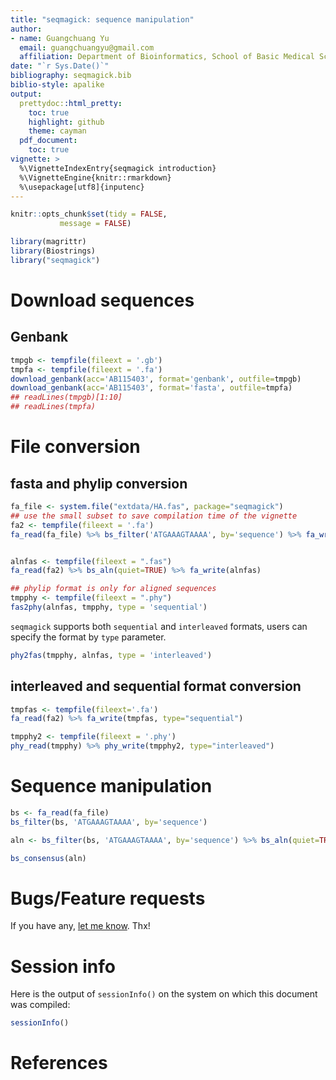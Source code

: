 ---
title: "seqmagick: sequence manipulation"
author: 
- name: Guangchuang Yu
  email: guangchuangyu@gmail.com
  affiliation: Department of Bioinformatics, School of Basic Medical Sciences, Southern Medical University
date: "`r Sys.Date()`"
bibliography: seqmagick.bib
biblio-style: apalike
output:
  prettydoc::html_pretty:
    toc: true
    highlight: github
    theme: cayman
  pdf_document:
    toc: true
vignette: >
  %\VignetteIndexEntry{seqmagick introduction}
  %\VignetteEngine{knitr::rmarkdown}
  %\usepackage[utf8]{inputenc}
---

```{r style, echo=FALSE, results="asis", message=FALSE}
knitr::opts_chunk$set(tidy = FALSE,
		   message = FALSE)
```


```{r echo=FALSE, results="hide", message=FALSE}
library(magrittr)
library(Biostrings)
library("seqmagick")
```

# Download sequences

## Genbank

```{r eval=FALSE}
tmpgb <- tempfile(fileext = '.gb')
tmpfa <- tempfile(fileext = '.fa')
download_genbank(acc='AB115403', format='genbank', outfile=tmpgb)
download_genbank(acc='AB115403', format='fasta', outfile=tmpfa)
## readLines(tmpgb)[1:10]
## readLines(tmpfa)
```

# File conversion

## fasta and phylip conversion

```{r eval=F}
fa_file <- system.file("extdata/HA.fas", package="seqmagick")
## use the small subset to save compilation time of the vignette
fa2 <- tempfile(fileext = '.fa')
fa_read(fa_file) %>% bs_filter('ATGAAAGTAAAA', by='sequence') %>% fa_write(fa2, type='interleaved')


alnfas <- tempfile(fileext = ".fas")
fa_read(fa2) %>% bs_aln(quiet=TRUE) %>% fa_write(alnfas)

## phylip format is only for aligned sequences
tmpphy <- tempfile(fileext = ".phy")
fas2phy(alnfas, tmpphy, type = 'sequential')
```

`seqmagick` supports both `sequential` and `interleaved` formats, users can specify the format by `type` parameter.


```{r eval=F}
phy2fas(tmpphy, alnfas, type = 'interleaved')
```


## interleaved and sequential format conversion



```{r eval=F}
tmpfas <- tempfile(fileext='.fa')
fa_read(fa2) %>% fa_write(tmpfas, type="sequential")
```

```{r eval=F} 
tmpphy2 <- tempfile(fileext = '.phy')
phy_read(tmpphy) %>% phy_write(tmpphy2, type="interleaved")
```

# Sequence manipulation


```{r eval=F}
bs <- fa_read(fa_file)
bs_filter(bs, 'ATGAAAGTAAAA', by='sequence')

aln <- bs_filter(bs, 'ATGAAAGTAAAA', by='sequence') %>% bs_aln(quiet=TRUE)

bs_consensus(aln)
```



# Bugs/Feature requests

If you have any, [let me know](https://github.com/YuLab-SMU/seqmagick/issues). Thx!

# Session info

Here is the output of `sessionInfo()` on the system on which this document was compiled:
```{r echo=FALSE}
sessionInfo()
```


# References

